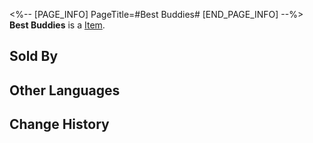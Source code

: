 <%-- [PAGE_INFO]
PageTitle=#Best Buddies#
[END_PAGE_INFO] --%>
{{Item Infobox
|title       = Best Buddies
|id          = 223083
|image       = Dreamscape Pass Sticker Text.png
|type        = 
|invCategory = 
|rarity      = 4
|effect      = Digital stickers that can be used to decorate the pages of the Dreamtour Handbook. They come in many different styles.
|description = 
|source1     = Find Poseman in Oti Mall and restore his missing emotions
}}
{{Description|1=Privately, you believe your best buddy is just as fixated on trashcans as you are.}}
'''Best Buddies''' is a [[Item]].

==Sold By==
{{Shop Availability}}

==Other Languages==
{{Other Languages
|en   = Best Buddies
|zhs  = 狐朋狗友
|zht  = 狐群狗黨
|ja   = 悪友
|ko   = 불량 친구
|es   = Mejores amigos
|fr   = Grande amitié
|ru   = Лучшие друзья
|th   = เพื่อนเสเพล
|vi   = Những Người Bạn Thân
|de   = Beste Freunde
|id   = Teman Baik
|pt   = Melhores Amigos
}}

==Change History==
{{Change History|2.0}}